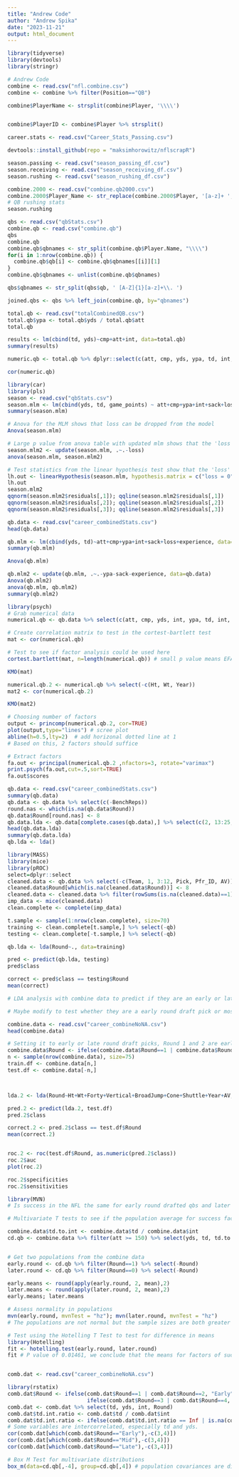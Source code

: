 ```yaml
---
title: "Andrew Code"
author: "Andrew Spika"
date: "2023-11-21"
output: html_document
---
```


```r
library(tidyverse)
library(devtools)
library(stringr)
```


```r
# Andrew Code
combine <- read.csv("nfl.combine.csv")
combine <- combine %>% filter(Position=="QB")

combine$PlayerName <- strsplit(combine$Player, '\\\\')


combine$PlayerID <- combine$Player %>% strsplit()

career.stats <- read.csv("Career_Stats_Passing.csv")

```

```r
devtools::install_github(repo = "maksimhorowitz/nflscrapR")

```

```r
season.passing <- read.csv("season_passing_df.csv")
season.receiving <- read.csv("season_receiving_df.csv")
season.rushing <- read.csv("season_rushing_df.csv")
```

```r
combine.2000 <- read.csv("combine.qb2000.csv")
combine.2000$Player_Name <- str_replace(combine.2000$Player, '[a-z]+ ', '.')
# QB rushing stats
season.rushing


```

```r
qbs <- read.csv("qbStats.csv")
combine.qb <- read.csv("combine.qb")
qbs
combine.qb
combine.qb$qbnames <- str_split(combine.qb$Player.Name, "\\\\")
for(i in 1:nrow(combine.qb)) {
  combine.qb$qb[i] <- combine.qb$qbnames[[i]][1]
}
combine.qb$qbnames <- unlist(combine.qb$qbnames)

qbs$qbnames <- str_split(qbs$qb, ' [A-Z]{1}[a-z]+\\. ')

joined.qbs <- qbs %>% left_join(combine.qb, by="qbnames")

```

```r
total.qb <- read.csv("totalCombinedQB.csv")
total.qb$ypa <- total.qb$yds / total.qb$att
total.qb

results <- lm(cbind(td, yds)~cmp+att+int, data=total.qb)
summary(results)

numeric.qb <- total.qb %>% dplyr::select(c(att, cmp, yds, ypa, td, int, sack, loss, game_points, Ht, Wt, Forty, Vertical, BroadJump, Year, Cone, Shuttle))

cor(numeric.qb)
```

```r
library(car)
library(pls)
season <- read.csv("qbStats.csv")
season.mlm <- lm(cbind(yds, td, game_points) ~ att+cmp+ypa+int+sack+loss+experience, data=season)
summary(season.mlm)

# Anova for the MLM shows that loss can be dropped from the model
Anova(season.mlm)

# Large p value from anova table with updated mlm shows that the 'loss' variable can be dropped because the model fits as well
season.mlm2 <- update(season.mlm, .~.-loss)
anova(season.mlm, season.mlm2)

# Test statistics from the linear hypothesis test show that the 'loss' variable can be dropped
lh.out <- linearHypothesis(season.mlm, hypothesis.matrix = c("loss = 0"))
lh.out
season.mlm2
qqnorm(season.mlm2$residuals[,1]); qqline(season.mlm2$residuals[,1])
qqnorm(season.mlm2$residuals[,2]); qqline(season.mlm2$residuals[,2])
qqnorm(season.mlm2$residuals[,3]); qqline(season.mlm2$residuals[,3])
```

```r
qb.data <- read.csv("career_combinedStats.csv")
head(qb.data)

qb.mlm <- lm(cbind(yds, td)~att+cmp+ypa+int+sack+loss+experience, data=qb.data)
summary(qb.mlm)

Anova(qb.mlm)

qb.mlm2 <- update(qb.mlm, .~.-ypa-sack-experience, data=qb.data)
Anova(qb.mlm2)
anova(qb.mlm, qb.mlm2)
summary(qb.mlm2)
```

```r
library(psych)
# Grab numerical data
numerical.qb <- qb.data %>% select(c(att, cmp, yds, int, ypa, td, int, sack, loss, game_points, experience, Ht, Wt, Year))

# Create correlation matrix to test in the cortest-bartlett test
mat <- cor(numerical.qb)

# Test to see if factor analysis could be used here
cortest.bartlett(mat, n=length(numerical.qb)) # small p value means EFA may be useful here

KMO(mat)

numerical.qb.2 <- numerical.qb %>% select(-c(Ht, Wt, Year))
mat2 <- cor(numerical.qb.2)

KMO(mat2)

# Choosing number of factors
output <- princomp(numerical.qb.2, cor=TRUE)
plot(output,type="lines") # scree plot 
abline(h=0.5,lty=2)  # add horizonal dotted line at 1
# Based on this, 2 factors should suffice

# Extract factors
fa.out <- principal(numerical.qb.2 ,nfactors=3, rotate="varimax")
print.psych(fa.out,cut=.5,sort=TRUE)
fa.out$scores
```

```r
qb.data <- read.csv("career_combinedStats.csv")
summary(qb.data)
qb.data <- qb.data %>% select(c(-BenchReps))
round.nas <- which(is.na(qb.data$Round))
qb.data$Round[round.nas] <- 8
qb.data.lda <- qb.data[complete.cases(qb.data),] %>% select(c(2, 13:25, -Team, -Pfr_ID, -Pick))
head(qb.data.lda)
summary(qb.data.lda)
qb.lda <- lda()
```

```r
library(MASS)
library(mice)
library(pROC)
select=dplyr::select
cleaned.data <- qb.data %>% select(-c(Team, 1, 3:12, Pick, Pfr_ID, AV))
cleaned.data$Round[which(is.na(cleaned.data$Round))] <- 8 
cleaned.data <- cleaned.data %>% filter(rowSums(is.na(cleaned.data)==1)<=2)
imp_data <- mice(cleaned.data)
clean.complete <- complete(imp_data)

t.sample <- sample(1:nrow(clean.complete), size=70)
training <- clean.complete[t.sample,] %>% select(-qb)
testing <- clean.complete[-t.sample,] %>% select(-qb)

qb.lda <- lda(Round~., data=training)

pred <- predict(qb.lda, testing)
pred$class

correct <- pred$class == testing$Round
mean(correct)

```

```r
# LDA analysis with combine data to predict if they are an early or late round draft pick

# Maybe modify to test whether they are a early round draft pick or most likely a starter for the team compared to a later pick most likely not a starter

combine.data <- read.csv("career_combineNoNA.csv")
head(combine.data)

# Setting it to early or late round draft picks, Round 1 and 2 are early, 3 and beyond considered late
combine.data$Round <- ifelse(combine.data$Round==1 | combine.data$Round==2, 1, 0)
n <- sample(nrow(combine.data), size=75)
train.df <- combine.data[n,]
test.df <- combine.data[-n,]



lda.2 <- lda(Round~Ht+Wt+Forty+Vertical+BroadJump+Cone+Shuttle+Year+AV, data=combine.data)

pred.2 <- predict(lda.2, test.df)
pred.2$class

correct.2 <- pred.2$class == test.df$Round
mean(correct.2)


roc.2 <- roc(test.df$Round, as.numeric(pred.2$class))
roc.2$auc
plot(roc.2)

roc.2$specificities
roc.2$sensitivities


```

```r

library(MVN)
# Is success in the NFL the same for early round drafted qbs and later round drafted qbs?

# Multivariate T tests to see if the population average for success factors like yards and touchdowns are the same for different round draft picks

combine.data$td.to.int <- combine.data$td / combine.data$int
cd.qb <- combine.data %>% filter(att >= 150) %>% select(yds, td, td.to.int, Round)


# Get two populations from the combine data
early.round <- cd.qb %>% filter(Round==1) %>% select(-Round)
later.round <- cd.qb %>% filter(Round==0) %>% select(-Round)

early.means <- round(apply(early.round, 2, mean),2)
later.means <- round(apply(later.round, 2, mean),2)
early.means; later.means

# Assess normality in populations
mvn(early.round, mvnTest = "hz"); mvn(later.round, mvnTest = "hz") 
# The populations are not normal but the sample sizes are both greater than 30 to compensate for non-normality

# Test using the Hotelling T Test to test for difference in means
library(Hotelling)
fit <- hotelling.test(early.round, later.round)
fit # P value of 0.01461, we conclude that the means for factors of success is different in quarterbacks drafted in early rounds compared to later rounds.



```

```r
comb.dat <- read.csv("career_combineNoNA.csv")

library(rstatix)
comb.dat$Round <- ifelse(comb.dat$Round==1 | comb.dat$Round==2, "Early", 
                         ifelse(comb.dat$Round==3 | comb.dat$Round==4, "Mid", "Late"))
comb.dat <- comb.dat %>% select(td, yds, int, Round)
comb.dat$td.int.ratio <- comb.dat$td / comb.dat$int
comb.dat$td.int.ratio <- ifelse(comb.dat$td.int.ratio == Inf | is.na(comb.dat$td.int.ratio), comb.dat$td, comb.dat$td.int.ratio)
# Some variables are intercorrelated, especially td and yds.
cor(comb.dat[which(comb.dat$Round=="Early"),-c(3,4)])
cor(comb.dat[which(comb.dat$Round=="Mid"),-c(3,4)])
cor(comb.dat[which(comb.dat$Round=="Late"),-c(3,4)])

# Box M Test for multivariate distributions
box_m(data=cd.qb[,-4], group=cd.qb[,4]) # population covariances are different for each group
```

